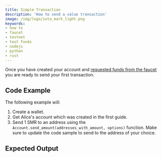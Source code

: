 ```yaml
---
title: Simple Transaction
description: 'How to send a value transaction'
image: /img/logo/iota_mark_light.png
keywords:
- how to
- faucet
- testnet
- test funds
- nodejs
- python
- rust
---
```



Once you have created your account<!-- TODO [created your account]() --> and
[requested funds from the faucet](./request_funds.mdx) you are ready to send your first
transaction.

<TipFaucet/>

## Code Example

The following example will:

1. Create a wallet.
2. Get Alice's account which was created in the first guide<!-- TODO "created in the first guide" link-->.
3. Send 1 SMR to an address using the `Account.send_amount(addresses_with_amount, options)` function. Make sure to update the code sample to send to the address of your choice.


<Tabs groupId="language">
    <TabItem value="rust" label="Rust">
        <RustCode/>
    </TabItem>
    <TabItem value="nodejs" label="Nodejs">
        <NodejsCode/>
    </TabItem>
    <TabItem value="python" label="Python">
        <PythonCode/>
    </TabItem>
</Tabs>

## Expected Output

<Tabs groupId="language">
    <TabItem value="rust" label="Rust">
        <RustOutput/>
    </TabItem>
    <TabItem value="nodejs" label="Nodejs">
        <NodejsOutput/>
    </TabItem>
    <TabItem value="python" label="Python">
        <PythonOutput/>
    </TabItem>
</Tabs>
